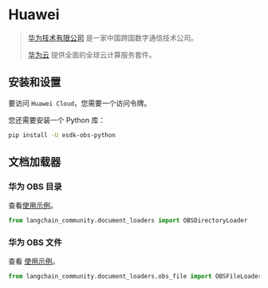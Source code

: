 # Huawei

>[华为技术有限公司](https://www.huawei.com/) 是一家中国跨国数字通信技术公司。
> 
>[华为云](https://www.huaweicloud.com/intl/en-us/product/) 提供全面的全球云计算服务套件。

## 安装和设置

要访问 `Huawei Cloud`，您需要一个访问令牌。

您还需要安装一个 Python 库：

```bash
pip install -U esdk-obs-python
```

## 文档加载器

### 华为 OBS 目录

查看[使用示例](/docs/integrations/document_loaders/huawei_obs_directory)。

```python
from langchain_community.document_loaders import OBSDirectoryLoader
```

### 华为 OBS 文件

查看 [使用示例](/docs/integrations/document_loaders/huawei_obs_file)。

```python
from langchain_community.document_loaders.obs_file import OBSFileLoader
```